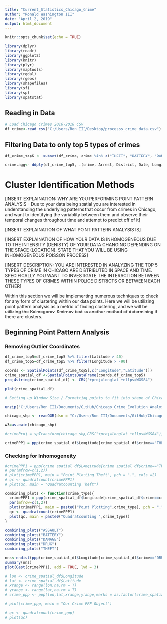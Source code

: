```yaml
---
title: "Current_Statistics_Chicago_Crime"
author: "Ronald Washington III"
date: "April 2, 2019"
output: html_document
---
```


```r
knitr::opts_chunk$set(echo = TRUE)
```

```r
library(dplyr) 
library(readr)
library(ggplot2) 
library(knitr)
library(plyr)
library(maptools)
library(rgdal)
library(rgeos)
library(shapefiles)
library(sf)
library(sp)
library(spatstat)
```

## Reading in Data
```r
# Load Chicago Crimes 2016-2018 CSV
df_crime<-read_csv("C:/Users/Ron III/Desktop/processs_crime_data.csv")
```

## Filtering Data to only top 5 types of crimes 


```r
df_crime_top5 <- subset(df_crime, crime %in% c("THEFT", "BATTERY", "DAMAGE" ,"DRUG","ASSAULT"))
```

```r
crime.agg<- ddply(df_crime_top5, .(crime, Arrest, District, Date, Longitude,Latitude, Time.tag, DayOfWeek, Month), summarise, count=length(Date),.progress='text')
```

# Cluster Identification Methods

[INSERT EXPLAINATION: WHY ARE YOU PERFORMING POINT PATTERN ANALYSIS - Due to your data being spatial you are interested in understanding the underlying patterns that occur from crimes in Chicago, and want to identifying the variablity between them and observe their temporal changes throughout time and attempt to predict off of it]

[INSERT EXPLAINATION OF WHAT POINT PATTERN ANALYSIS IS]

[INSERT EXPLAINATION OF HOW YOUR DATA IS INHOMOGENEOUS DUE TO THE INTENSITY (DENISTY) OF YOUR DATA CHANGING DEPENDING ON THE SPACE (LOCATION). STATE THAT YOU WILL BE USING INHOMOGENEOUS POISSON PROCESS]

[INSERT DESCRIPTION: YOU ARE INTERESTED IN ANALYZING THE TOP 5 TYPES OF CRIME IN CHICAGO ARE DISTRIBUTED IN SPACE AND TIME. SPECIFICALLY YOU WANT TO INVESTIGATE THE INTERACTION BETWEEN THESE TYPES OF CRIMES WITHIN POLICE DISTRICTS OR BETWEEN EACH OTHER]


Within this section we will be implementing numerous techniques to check for any form of clustering within our data points. Here we will be utilizing point pattern analysis as a metric of finding clustering, and we will be utilizing the Kolmogorov-Smirnov test as another method of determining if there are clusters.

## Beginning Point Pattern Analysis

### Removing Outlier Coordinates
```r
df_crime_top5=df_crime_top5 %>% filter(Latitude > 40) 
df_crime_top5=df_crime_top5 %>% filter(Longitude > -90) 
```

```r
coords <- SpatialPoints(df_crime_top5[,c("Longitude","Latitude")])
crime_spatial_df <-SpatialPointsDataFrame(coords,df_crime_top5)
proj4string(crime_spatial_df) <- CRS("+proj=longlat +ellps=WGS84")
```


```r
plot(crime_spatial_df)
```



```r

# Setting up Window Size / Formatting points to fit into shape of Chicago

unzip("C:/Users/Ron III/Documents/GitHub/Chicago_Crime_Evolution_Analysis/Data_Sets_Files/Boundaries - ZIP Codes.zip", exdir = "C:/Users/Ron III/Documents/Crime_Research/shapefiles_1", overwrite = TRUE)

chicago_shp <- readOGR(dsn = "C:/Users/Ron III/Documents/GitHub/Chicago_Crime_Evolution_Analysis/shapefiles_1",layer = "geo_export_6c977322-0a01-4386-849c-278ec22209fe" )

w3=as.owin(chicago_shp)
```

```r
#crimeProj = spTransform(chicago_shp,CRS("+proj=longlat +ellps=WGS84"))

crimePPP1 = ppp(crime_spatial_df$Longitude[crime_spatial_df$crime=="THEFT"],crime_spatial_df$Latitude[crime_spatial_df$crime=="THEFT"],w3)
```

### Checking for Inhomogeneity

```r
#crimePPP1 = ppp(crime_spatial_df$Longitude[crime_spatial_df$crime=="THEFT"],crime_spatial_df$Latitude[crime_spatial_df$crime=="THEFT"],w3)
# par(mfrow=c(1,2))
# plot(crimePPP1, main = "Point Plotting Theft", pch = ".", cols =2)
# qc <- quadratcount(crimePPP1) 
# plot(qc, main = "Quadratcounting Theft")
```


```r

combining_plots <- function(crime_type){
  crimePPP1 = ppp(crime_spatial_df$Longitude[crime_spatial_df$crime==crime_type],crime_spatial_df$Latitude[crime_spatial_df$crime==crime_type],w3)
  par(mfrow=c(1,2))
  plot(crimePPP1, main = paste0("Point Plotting",crime_type), pch = ".", cols =2)
  qc <- quadratcount(crimePPP1) 
  plot(qc, main = paste0("Quadratcounting ",crime_type))
}
```

```r
combining_plots("ASSAULT")
combining_plots("BATTERY")
combining_plots("DAMAGE")
combining_plots("DRUG")
combining_plots("THEFT")
```

```r
nns<-nndist(ppp(crime_spatial_df$Longitude[crime_spatial_df$crime=="DRUG"],crime_spatial_df$Latitude[crime_spatial_df$crime=="DRUG"],w3))
summary(nns)
plot(Gest(crimePPP1), add = TRUE, lwd = 3)
```


```r
# lon <- crime_spatial_df$Longitude
# lat <- crime_spatial_df$Latitude
# xrange <- range(lon,na.rm = T)
# yrange <- range(lat,na.rm = T)
# crime_ppp <- ppp(lon,lat,xrange,yrange,marks = as.factor(crime_spatial_df$crime))
```

```r
# plot(crime_ppp, main = "Our Crime PPP Object")
```

```r
# qc <- quadratcount(crime_ppp)
# plot(qc)
```

